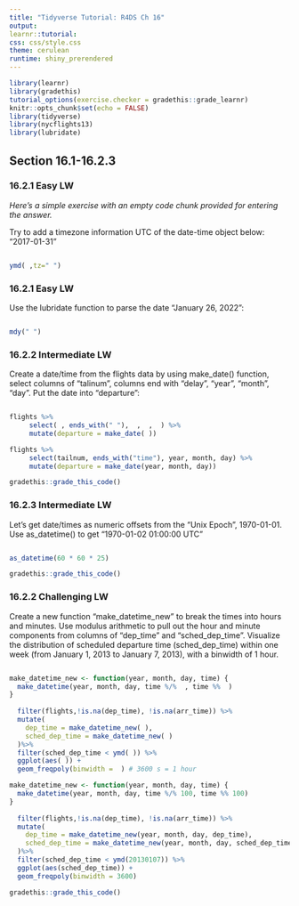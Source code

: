 ```yaml
---
title: "Tidyverse Tutorial: R4DS Ch 16"
output: 
learnr::tutorial:
css: css/style.css
theme: cerulean
runtime: shiny_prerendered
---
```


```r
library(learnr)
library(gradethis)
tutorial_options(exercise.checker = gradethis::grade_learnr)
knitr::opts_chunk$set(echo = FALSE)
library(tidyverse)
library(nycflights13)
library(lubridate)
```


## Section 16.1-16.2.3

### 16.2.1 Easy LW

*Here's a simple exercise with an empty code chunk provided for entering the answer.*

Try to add a timezone information UTC of the date-time object below: 
"2017-01-31"

```r

```

```r
ymd( ,tz=" ")
```

### 16.2.1 Easy LW

Use the lubridate function to parse the date “January 26, 2022”:

```r

```

```r
mdy(" ")
```

### 16.2.2 Intermediate LW

Create a date/time from the flights data by using make_date() function, select columns of “talinum”, columns end with “delay”, “year”, “month”, “day”. Put the date into “departure”:

```r

```

```r
flights %>% 
     select( , ends_with(" "),  ,  ,  ) %>% 
     mutate(departure = make_date( ))
```

```r
flights %>% 
     select(tailnum, ends_with("time"), year, month, day) %>% 
     mutate(departure = make_date(year, month, day))
```

```r
gradethis::grade_this_code()
```

### 16.2.3 Intermediate LW

Let’s get date/times as numeric offsets from the “Unix Epoch”, 1970-01-01. Use as_datetime() to get "1970-01-02 01:00:00 UTC"

```r

```

```r
as_datetime(60 * 60 * 25)
```

```r
gradethis::grade_this_code()
```

### 16.2.2 Challenging LW

Create a new function “make_datetime_new” to break the times into hours and minutes. Use modulus arithmetic to pull out the hour and minute components from columns of “dep_time” and “sched_dep_time”. Visualize the distribution of scheduled departure time (sched_dep_time) within one week (from January 1, 2013 to January 7, 2013), with a binwidth of 1 hour.

```r

```

```r
make_datetime_new <- function(year, month, day, time) {
  make_datetime(year, month, day, time %/%  , time %%  )
}
 
  filter(flights,!is.na(dep_time), !is.na(arr_time)) %>% 
  mutate(
    dep_time = make_datetime_new( ),
    sched_dep_time = make_datetime_new( )
  )%>%
  filter(sched_dep_time < ymd( )) %>%
  ggplot(aes( )) + 
  geom_freqpoly(binwidth =  ) # 3600 s = 1 hour
```

```r
make_datetime_new <- function(year, month, day, time) {
  make_datetime(year, month, day, time %/% 100, time %% 100)
}
 
  filter(flights,!is.na(dep_time), !is.na(arr_time)) %>% 
  mutate(
    dep_time = make_datetime_new(year, month, day, dep_time),
    sched_dep_time = make_datetime_new(year, month, day, sched_dep_time)
  )%>%
  filter(sched_dep_time < ymd(20130107)) %>%
  ggplot(aes(sched_dep_time)) + 
  geom_freqpoly(binwidth = 3600)
```

```r
gradethis::grade_this_code()
```
